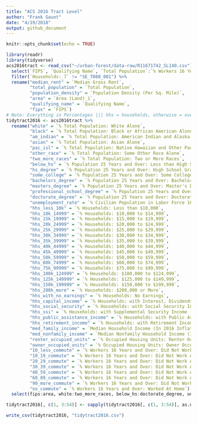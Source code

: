 ```yaml
---
title: "ACS 2016 Tract Level"
author: "Frank Gaunt"
date: "4/19/2018"
output: github_document
---
```


```r
knitr::opts_chunk$set(echo = TRUE)
```

```r
library(readr)
library(tidyverse)
acs2016tract <- read_csv("~/urban-forest/data-raw/R11671742_SL140.csv") %>%
  select(`FIPS`, `Qualifying Name`, `Total Population`:`% Workers 16 Years and Over: Worked At Home`) %>%
  filter(`Households:_7` != "SE_T080_001") %>%
  rename("median_rent" = `Median Gross Rent`,
         "total_population" = `Total Population`,
         "population_density" = `Population Density (Per Sq. Mile)`,
         "area" = `Area (Land)_1`,
         "qualifying_name" = `Qualifying Name`,
         "fips" = `FIPS`)
# Note: Everything in Percentages ||| hhs = households, otherwise = overall population ||| hs = high school
tidytract2016 <- acs2016tract %>%
  rename("white" = `% Total Population: White Alone`,
         "black" = `% Total Population: Black or African American Alone`,
         "am_indian" = `% Total Population: American Indian and Alaska Native Alone`,
         "asian" = `% Total Population: Asian Alone`,
         "pac_isl" = `% Total Population: Native Hawaiian and Other Pacific Islander Alone`,
         "other_race" = `% Total Population: Some Other Race Alone`,
         "two_more_races" = `% Total Population: Two or More Races`,
         "below_hs" = `% Population 25 Years and Over: Less than High School`,
         "hs_degree" = `% Population 25 Years and Over: High School Graduate (Includes Equivalency)`,
         "some_college" = `% Population 25 Years and Over: Some College`,
         "bachelors_degree" = `% Population 25 Years and Over: Bachelor's Degree`,
         "masters_degree" = `% Population 25 Years and Over: Master's Degree`,
         "professional_school_degree" = `% Population 25 Years and Over: Professional School Degree`,
         "doctorate_degree" = `% Population 25 Years and Over: Doctorate Degree`,
         "unemployment_rate" = `% Civilian Population in Labor Force 16 Years and Over: Unemployed`,
         "hhs_less_10k" = `% Households: Less than $10,000`,
         "hhs_10k_14999" = `% Households: $10,000 to $14,999`,
         "hhs_15k_19999" = `% Households: $15,000 to $19,999`,
         "hhs_20k_24999" = `% Households: $20,000 to $24,999`,
         "hhs_25k_29999" = `% Households: $25,000 to $29,999`,
         "hhs_30k_34999" = `% Households: $30,000 to $34,999`,
         "hhs_35k_39999" = `% Households: $35,000 to $39,999`,
         "hhs_40k_44999" = `% Households: $40,000 to $44,999`,
         "hhs_45k_49999" = `% Households: $45,000 to $49,999`,
         "hhs_50k_59999" = `% Households: $50,000 to $59,999`,
         "hhs_60k_74999" = `% Households: $60,000 to $74,999`,
         "hhs_75k_99999" = `% Households: $75,000 to $99,999`,
         "hhs_100k_124999" = `% Households: $100,000 to $124,999`,
         "hhs_125k_149999" = `% Households: $125,000 to $149,999`,
         "hhs_150k_199999" = `% Households: $150,000 to $199,999`,
         "hhs_200k_more" = `% Households: $200,000 or More`,
         "hhs_with_no_earnings" = `% Households: No Earnings`,
         "hhs_capital_income" = `% Households: with Interest, Dividends, or Net Rental Income`,
         "hhs_social_security" = `% Households: with Social Security Income`,
         "hhs_ssi" = `% Households: with Supplemental Security Income (Ssi)`,
         "hhs_public_assistance_income" = `% Households: with Public Assistance Income`,
         "hhs_retirement_income" = `% Households: with Retirement Income`,
         "med_family_income" = `Median Household Income (In 2016 Inflation Adjusted Dollars)`,
         "med_nonfamily_income" = `Median Nonfamily Household Income (In 2016 Inflation Adjusted Dollars)`,
         "renter_occupied_units" = `% Occupied Housing Units: Renter Occupied`,
         "owner_occupied_units" = `% Occupied Housing Units: Owner Occupied`,
         "10_less_commute" = `% Workers 16 Years and Over: Did Not Work At Home: Less than 10 Minutes`,
         "10_19_commute" = `% Workers 16 Years and Over: Did Not Work At Home: 10 to 19 Minutes`,
         "20_29_commute" = `% Workers 16 Years and Over: Did Not Work At Home: 20 to 29 Minutes`,
         "30_39_commute" = `% Workers 16 Years and Over: Did Not Work At Home: 30 to 39 Minutes`,
         "40_59_commute" = `% Workers 16 Years and Over: Did Not Work At Home: 40 to 59 Minutes`,
         "60_89_commute" = `% Workers 16 Years and Over: Did Not Work At Home: 60 to 89 Minutes`,
         "90_more_commute" = `% Workers 16 Years and Over: Did Not Work At Home: 90 or More Minutes`,
         "no_commute" = `% Workers 16 Years and Over: Worked At Home`) %>%
  select(fips:area, white:two_more_races, below_hs:doctorate_degree, unemployment_rate, hhs_less_10k:hhs_200k_more, med_family_income, med_nonfamily_income, hhs_with_no_earnings, hhs_capital_income, hhs_social_security, hhs_ssi, hhs_public_assistance_income, hhs_retirement_income, renter_occupied_units, owner_occupied_units, `10_less_commute`:no_commute)

tidytract2016[, c(1, 3:54)] <- sapply(tidytract2016[, c(1, 3:54)], as.numeric)

write_csv(tidytract2016, "tidytract2016.csv")
```